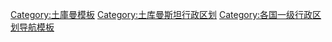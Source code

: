 {{Navbox
|name  = 土庫曼行政區劃
|title = {{TKM}}[[土库曼斯坦行政区划|行政区划]]
|listclass = hlist
|image = {{flagicon|Turkmenistan|size=75px}}
|imagestyle = padding-right:0.9em;
|liststyle  = padding:0.25em 0; line-height:1.4em; <!--otherwise lists can appear to form continuous whole-->

|group1 = 州 {{nobold|(首都)}}
|list1  = 
* '''[[阿哈爾州]]''' ([[安纳乌]])
* '''[[巴爾坎州]]''' ([[巴尔坎纳巴德]])
* '''[[達紹古茲州]]''' ([[达紹古兹]])
* '''[[列巴普州]]''' ([[土庫曼納巴德]])
* '''[[馬雷州]]''' ([[马雷 (城市)|马雷]]) 
}}<noinclude>
[[Category:土庫曼模板]]
[[Category:土库曼斯坦行政区划]]
[[Category:各国一级行政区划导航模板]]
</noinclude>